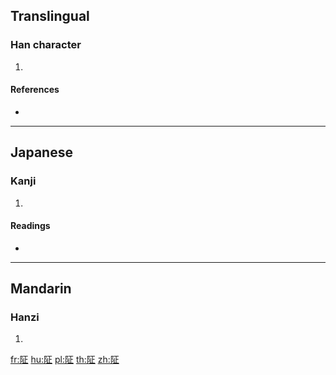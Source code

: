 {{character info/new}}
==Translingual==

===Han character===
{{Han char|rn=170|rad=阜|as=05|sn=8|four=|canj=NLMYM}}

# {{defn|Han|sort=阜05}}

====References====
* {{Han ref|kx=1347.120|dkj=41585|dj=1849.060|hdz=64119.080|uh=9637|ud=38455}}

----

==Japanese==

===Kanji===
{{ja-kanji|grade=|rs=阜05}}

# {{defn|lang=ja|sort=阜05}}

====Readings====
* {{ja-readings|on=[[てい]] (tei), [[ちょう]] (chō)|kun=[[のむ]] (nomu)|nanori=}}

----

==Mandarin==

===Hanzi===
{{cmn-hanzi|pin=[[chēng]] ([[cheng1]])|wg=ch'eng<sup>1</sup>}}

# {{defn|lang=cmn|sort=阜05}}

[[fr:阷]]
[[hu:阷]]
[[pl:阷]]
[[th:阷]]
[[zh:阷]]